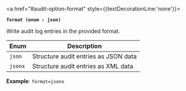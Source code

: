 <a id="audit-option-format" />

<a href="#audit-option-format" style={{textDecorationLine:'none'}}>

**`format (enum : json)`**

</a>

Write audit log entries in the provided format.

Enum    | Description
------- | -----------
`json`  | Structure audit entries as JSON data
`jsonx` | Structure audit entries as XML data

**Example**: `format=jsonx`

